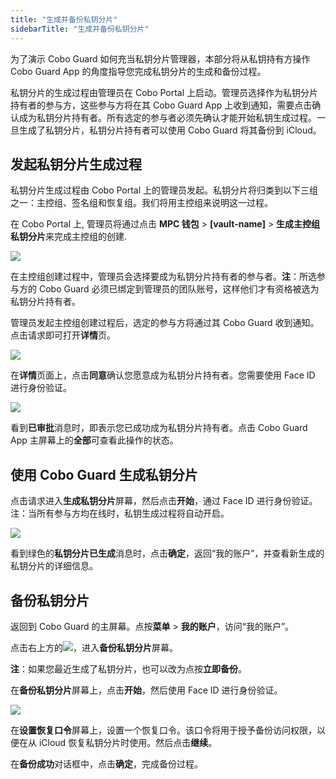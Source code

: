 ```yaml
---
title: "生成并备份私钥分片"
sidebarTitle: "生成并备份私钥分片"
---
```

为了演示 Cobo Guard 如何充当私钥分片管理器，本部分将从私钥持有方操作 Cobo Guard App 的角度指导您完成私钥分片的生成和备份过程。

私钥分片的生成过程由管理员在 Cobo Portal 上启动。管理员选择作为私钥分片持有者的参与方，这些参与方将在其 Cobo Guard App 上收到通知，需要点击确认成为私钥分片持有者。所有选定的参与者必须先确认才能开始私钥生成过程。一旦生成了私钥分片，私钥分片持有者可以使用 Cobo Guard 将其备份到 iCloud。

## 发起私钥分片生成过程

私钥分片生成过程由 Cobo Portal 上的管理员发起。私钥分片将归类到以下三组之一：主控组、签名组和恢复组。我们将用主控组来说明这一过程。

在 Cobo Portal 上, 管理员将通过点击 **MPC 钱包** > **[vault-name]** > **生成主控组私钥分片**来完成主控组的创建.

<img src="/cn/images/cobo-guard/common/9.png" className="screenshot_modal"></img>

在主控组创建过程中，管理员会选择要成为私钥分片持有者的参与者。**注**：所选参与方的 Cobo Guard 必须已绑定到管理员的团队账号，这样他们才有资格被选为私钥分片持有者。

管理员发起主控组创建过程后，选定的参与方将通过其 Cobo Guard 收到通知。点击请求即可打开**详情**页。

<img src="/cn/images/cobo-guard/common/1.png" className="screenshot_nav_bar"></img>

在**详情**页面上，点击**同意**确认您愿意成为私钥分片持有者。您需要使用 Face ID 进行身份验证。

<img src="/cn/images/cobo-guard/common/2.png" className="screenshot_nav_bar"></img>

看到**已审批**消息时，即表示您已成功成为私钥分片持有者。点击 Cobo Guard App 主屏幕上的**全部**可查看此操作的状态。

## 使用 Cobo Guard 生成私钥分片

点击请求进入**生成私钥分片**屏幕，然后点击**开始**，通过 Face ID 进行身份验证。注：当所有参与方均在线时，私钥生成过程将自动开启。

<img src="/cn/images/cobo-guard/common/3.png" className="screenshot_nav_bar"></img>

看到绿色的**私钥分片已生成**消息时，点击**确定**，返回“我的账户”，并查看新生成的私钥分片的详细信息。

## 备份私钥分片

返回到 Cobo Guard 的主屏幕。点按**菜单** > **我的账户**，访问“我的账户”。

点击右上方的<img src="/cn/images/cobo-guard/common/icon_menu.svg" className="icon"></img>，进入**备份私钥分片**屏幕。

**注**：如果您最近生成了私钥分片，也可以改为点按**立即备份**。

在**备份私钥分片**屏幕上，点击**开始**，然后使用 Face ID 进行身份验证。

<img src="/cn/images/cobo-guard/common/5.png" className="screenshot_nav_bar"></img>

在**设置恢复口令**屏幕上，设置一个恢复口令。该口令将用于授予备份访问权限，以便在从 iCloud 恢复私钥分片时使用。然后点击**继续**。

在**备份成功**对话框中，点击**确定**，完成备份过程。